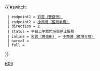 {{Error|錯誤：此模板已停用。請見[[Template:HK Bus Route Cross Harbour/doc]]。}}{{ #switch: {{{format|}}}
  | endpoint1 = [[彩雲（豐盛街）巴士總站|彩雲（豐盛街）]]
  | endpoint2 = [[小西灣（藍灣半島）公共運輸交匯處|小西灣（藍灣半島）]]
  | direction = 2
  | status = 平日上午繁忙時間停止服務
  | inline = [[彩雲（豐盛街）巴士總站|彩雲（豐盛街）]] ↔ [[小西灣（藍灣半島）公共運輸交匯處|小西灣（藍灣半島）]]
  | normal =
  | full =
}}<noinclude>[[Category:過海隧道巴士路線模板|606]]</noinclude>